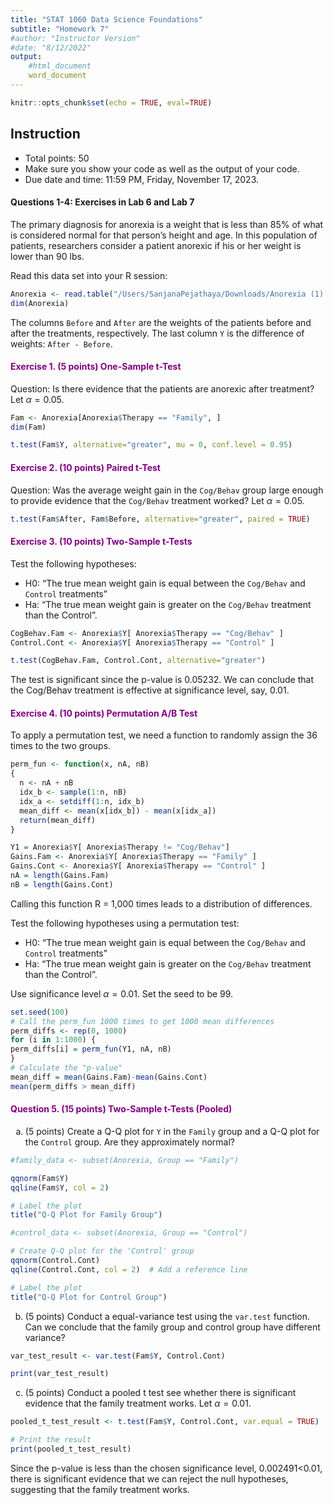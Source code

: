 ```yaml
---
title: "STAT 1060 Data Science Foundations"
subtitle: "Homework 7"
#author: "Instructor Version"
#date: "8/12/2022"
output: 
    #html_document
    word_document
---
```


```r
knitr::opts_chunk$set(echo = TRUE, eval=TRUE)
```

## Instruction

* Total points: 50
* Make sure you show your code as well as the output of your code.
* Due date and time: 11:59 PM, Friday, November 17, 2023.

#### Questions 1-4: Exercises in Lab 6 and Lab 7
The primary diagnosis for anorexia is a weight that is less than 85% of what is considered normal for that person's height and age. In this population of patients, researchers consider a patient anorexic if his or her weight is lower than 90 lbs. 

Read this data set into your R session:
```r
Anorexia <- read.table("/Users/SanjanaPejathaya/Downloads/Anorexia (1).txt", header=TRUE)
dim(Anorexia)
```

The columns `Before` and `After` are the weights of the patients before and after the treatments, respectively. The last column `Y` is the difference of weights: `After - Before`. 

#### <span style="color:purple"> Exercise 1. (5 points) One-Sample t-Test  </span>
Question: Is there evidence that the patients are anorexic after treatment? Let $\alpha=0.05$.

```r
Fam <- Anorexia[Anorexia$Therapy == "Family", ]
dim(Fam)

t.test(Fam$Y, alternative="greater", mu = 0, conf.level = 0.95)

```

#### <span style="color:purple"> Exercise 2. (10 points) Paired t-Test  </span>
Question: Was the average weight gain in the `Cog/Behav` group large enough to provide evidence that the `Cog/Behav` treatment worked? Let $\alpha=0.05$.

```r
t.test(Fam$After, Fam$Before, alternative="greater", paired = TRUE)
```

#### <span style="color:purple"> Exercise 3. (10 points) Two-Sample t-Tests  </span>
Test the following hypotheses:

* H0: "The true mean weight gain is equal between the `Cog/Behav` and `Control` treatments" 
* Ha: "The true mean weight gain is greater on the `Cog/Behav` treatment than the Control". 

```r
CogBehav.Fam <- Anorexia$Y[ Anorexia$Therapy == "Cog/Behav" ]
Control.Cont <- Anorexia$Y[ Anorexia$Therapy == "Control" ]

t.test(CogBehav.Fam, Control.Cont, alternative="greater")

```
The test is significant since the p-value is 0.05232. We can conclude that the Cog/Behav treatment is effective at significance level, say, 0.01.

#### <span style="color:purple"> Exercise 4. (10 points)  Permutation A/B Test  </span>

To apply a permutation test, we need a function to randomly assign the 36 times to the two groups.

```r
perm_fun <- function(x, nA, nB)
{
  n <- nA + nB
  idx_b <- sample(1:n, nB)
  idx_a <- setdiff(1:n, idx_b)
  mean_diff <- mean(x[idx_b]) - mean(x[idx_a])
  return(mean_diff)
}
```

```r
Y1 = Anorexia$Y[ Anorexia$Therapy != "Cog/Behav"]
Gains.Fam <- Anorexia$Y[ Anorexia$Therapy == "Family" ]
Gains.Cont <- Anorexia$Y[ Anorexia$Therapy == "Control" ]
nA = length(Gains.Fam)
nB = length(Gains.Cont)

```

Calling this function R = 1,000 times leads to a distribution of differences. 

Test the following hypotheses using a permutation test:

* H0: "The true mean weight gain is equal between the `Cog/Behav` and `Control` treatments" 
* Ha: "The true mean weight gain is greater on the `Cog/Behav` treatment than the Control".

Use significance level $\alpha=0.01$. Set the seed to be 99.

```r

set.seed(100)
# Call the perm_fun 1000 times to get 1000 mean differences
perm_diffs <- rep(0, 1000)
for (i in 1:1000) {
perm_diffs[i] = perm_fun(Y1, nA, nB)
}
# Calculate the "p-value"
mean_diff = mean(Gains.Fam)-mean(Gains.Cont)
mean(perm_diffs > mean_diff)

```


#### <span style="color:purple"> Question 5. (15 points) Two-Sample t-Tests (Pooled)  </span>
(a) (5 points) Create a Q-Q plot for `Y` in the `Family` group and a Q-Q plot for the `Control` group. Are they approximately normal?

```r
#family_data <- subset(Anorexia, Group == "Family")

qqnorm(Fam$Y)
qqline(Fam$Y, col = 2) 

# Label the plot
title("Q-Q Plot for Family Group")

#control_data <- subset(Anorexia, Group == "Control")

# Create Q-Q plot for the 'Control' group
qqnorm(Control.Cont)
qqline(Control.Cont, col = 2)  # Add a reference line

# Label the plot
title("Q-Q Plot for Control Group")
```

(b) (5 points)  Conduct a equal-variance test using the `var.test` function. Can we conclude that the family group and control group have different variance?

```r
var_test_result <- var.test(Fam$Y, Control.Cont)

print(var_test_result)

```
(c) (5 points)  Conduct a pooled t test see whether there is significant evidence that the family treatment works. Let $\alpha=0.01$.

```r

pooled_t_test_result <- t.test(Fam$Y, Control.Cont, var.equal = TRUE)

# Print the result
print(pooled_t_test_result)

```
Since the p-value is less than the chosen significance level, 0.002491<0.01, there is significant evidence that we can reject the null hypotheses, suggesting that the family treatment works. 
